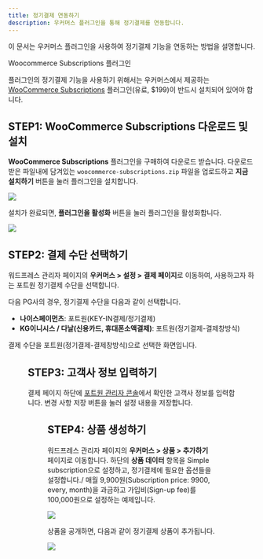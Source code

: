 ```yaml
---
title: 정기결제 연동하기
description: 우커머스 플러그인을 통해 정기결제를 연동합니다.
---
```




이 문서는 우커머스 플러그인을 사용하여 정기결제 기능을 연동하는 방법을 설명합니다.

<Hint style="info">
  Woocommerce Subscriptions 플러그인

  플러그인의 정기결제 기능을 사용하기 위해서는 우커머스에서 제공하는 [WooCommerce Subscriptions](https://woocommerce.com/products/woocommerce-subscriptions/) 플러그인(유료, $199)이 반드시 설치되어 있어야 합니다.
</Hint>

## STEP1: WooCommerce Subscriptions 다운로드 및 설치

**WooCommerce Subscriptions** 플러그인을 구매하여 다운로드 받습니다. 다운로드 받은 파일내에 담겨있는
`woocommerce-subscriptions.zip` 파일을 업로드하고 **지금 설치하기** 버튼을 눌러 플러그인을
설치합니다.

![](/gitbook-assets/ko/woosub-1.png)

설치가 완료되면, **플러그인을 활성화** 버튼을 눌러 플러그인을 활성화합니다.

![](/gitbook-assets/ko/woosub-2.png)

## STEP2: 결제 수단 선택하기

워드프레스 관리자 페이지의 **우커머스 > 설정 > 결제 페이지**로 이동하여, 사용하고자 하는 포트원 정기결제 수단을 선택합니다.

다음 PG사의 경우, 정기결제 수단을 다음과 같이 선택합니다.

- **나이스페이먼츠**: 포트원(KEY-IN결제/정기결제)
- **KG이니시스 / 다날(신용카드, 휴대폰소액결제)**: 포트원(정기결제-결제창방식)

결제 수단을 포트원(정기결제-결제창방식)으로 선택한 화면입니다.

<Figure src={image1} />

## STEP3: 고객사 정보 입력하기

결제 페이지 하단에 [포트원 관리자 콘솔](https://admin.portone.io)에서 확인한 고객사 정보를 입력합니다. 변경 사항 저장 버튼을 눌러 설정 내용을 저장합니다.

<Figure src={image2} />

## STEP4: 상품 생성하기

워드프레스 관리자 페이지의 **우커머스 > 상품 > 추가하기** 페이지로 이동합니다. 하단의 **상품
데이터** 항목을 Simple subscription으로 설정하고, 정기결제에 필요한 옵션들을 설정합니다./
매월 9,900원(Subscription price: 9900, every, month)을 과금하고 가입비(Sign-up fee)를 100,000원으로
설정하는 예제입니다.

![](/gitbook-assets/ko/woosub-5.png)

상품을 공개하면, 다음과 같이 정기결제 상품이 추가됩니다.

![](/gitbook-assets/ko/woosub-6.png)

